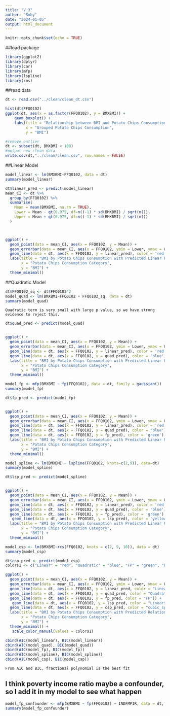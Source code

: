 ```yaml
---
title: "V_3"
author: "Ruby"
date: "2024-01-05"
output: html_document
---
```


```r
knitr::opts_chunk$set(echo = TRUE)
```

##load package
```r
library(ggplot2)
library(dplyr)
library(car)
library(mfp)
library(lspline)
library(rms)
```


##read data
```r
dt <- read.csv("../clean/clean_dt.csv")
```



```r
hist(dt$FFQ0102)
ggplot(dt, aes(x = as.factor(FFQ0102), y = BMXBMI)) +
    geom_boxplot() +
    labs(title = "Relationship between BMI and Potato Chips Consumption",
         x = "Grouped Potato Chips Consumption",
         y = "BMI") 

#remove outlier
dt <- subset(dt, BMXBMI < 100)
#output new clean data
write.csv(dt,"../clean/clean.csv", row.names = FALSE)
```


##Linear Model
```r
model_linear <- lm(BMXBMI~FFQ0102, data = dt)
summary(model_linear)
```

```r
dt$linear_pred <- predict(model_linear)
mean_CI <- dt %>%
  group_by(FFQ0102) %>%
  summarise(
    Mean = mean(BMXBMI, na.rm = TRUE),
    Lower = Mean - qt(0.975, df=n()-1) * sd(BMXBMI) / sqrt(n()),
    Upper = Mean + qt(0.975, df=n()-1) * sd(BMXBMI) / sqrt(n())
  )



ggplot() +
  geom_point(data = mean_CI, aes(x = FFQ0102, y = Mean)) +
  geom_errorbar(data = mean_CI, aes(x = FFQ0102, ymin = Lower, ymax = Upper), width = 0.2) +
  geom_line(data = dt, aes(x = FFQ0102, y = linear_pred), color = 'red') +
  labs(title = "BMI by Potato Chips Consumption with Predicted Linear Relationship",
       x = "Potato Chips Consumption Category",
       y = "BMI") +
  theme_minimal()
```


##Quadratic Model
```r
dt$FFQ0102_sq <- dt$FFQ0102^2
model_quad <- lm(BMXBMI~FFQ0102 + FFQ0102_sq, data = dt)
summary(model_quad)
```

```asis
Quadratic term is very small with large p value, so we have strong evidence to reject this.
```

```r
dt$quad_pred <- predict(model_quad)


ggplot() +
  geom_point(data = mean_CI, aes(x = FFQ0102, y = Mean)) +
  geom_errorbar(data = mean_CI, aes(x = FFQ0102, ymin = Lower, ymax = Upper), width = 0.2) +
  geom_line(data = dt, aes(x = FFQ0102, y = linear_pred), color = 'red') +
  geom_line(data = dt, aes(x = FFQ0102, y = quad_pred), color = 'blue') +
  labs(title = "BMI by Potato Chips Consumption with Predicted Linear Relationship",
       x = "Potato Chips Consumption Category",
       y = "BMI") +
  theme_minimal()
```

```r
model_fp <- mfp(BMXBMI ~ fp(FFQ0102), data = dt, family = gaussian())
summary(model_fp)
```

```r
dt$fp_pred <- predict(model_fp)


ggplot() +
  geom_point(data = mean_CI, aes(x = FFQ0102, y = Mean)) +
  geom_errorbar(data = mean_CI, aes(x = FFQ0102, ymin = Lower, ymax = Upper), width = 0.2) +
  geom_line(data = dt, aes(x = FFQ0102, y = linear_pred), color = 'red') +
  geom_line(data = dt, aes(x = FFQ0102, y = quad_pred), color = 'blue') +
  geom_line(data = dt, aes(x = FFQ0102, y = fp_pred), color = 'green') +
  labs(title = "BMI by Potato Chips Consumption with Predicted Linear Relationship",
       x = "Potato Chips Consumption Category",
       y = "BMI") +
  theme_minimal()
```

```r
model_spline <- lm(BMXBMI ~ lspline(FFQ0102, knots=c(2,9)), data=dt)
summary(model_spline)
```

```r
dt$lsp_pred <- predict(model_spline)


ggplot() +
  geom_point(data = mean_CI, aes(x = FFQ0102, y = Mean)) +
  geom_errorbar(data = mean_CI, aes(x = FFQ0102, ymin = Lower, ymax = Upper), width = 0.2) +
  geom_line(data = dt, aes(x = FFQ0102, y = linear_pred), color = 'red') +
  geom_line(data = dt, aes(x = FFQ0102, y = quad_pred), color = 'blue') +
  geom_line(data = dt, aes(x = FFQ0102, y = fp_pred), color = 'green') +
   geom_line(data = dt, aes(x = FFQ0102, y = lsp_pred), color = 'yellow') +
  labs(title = "BMI by Potato Chips Consumption with Predicted Linear Relationship",
       x = "Potato Chips Consumption Category",
       y = "BMI") +
  theme_minimal()
```

```r
model_csp <- lm(BMXBMI~rcs(FFQ0102, knots = c(2, 9, 10)), data = dt)
summary(model_csp)
```

```r
dt$csp_pred <- predict(model_csp)
colors1 <- c("Linear" = "red", "Quadratic" = "blue", "FP" = "green", "Linearspline" = "yellow", "cubic_spline" = "purple")

ggplot() +
  geom_point(data = mean_CI, aes(x = FFQ0102, y = Mean)) +
  geom_errorbar(data = mean_CI, aes(x = FFQ0102, ymin = Lower, ymax = Upper), width = 0.2) +
  geom_line(data = dt, aes(x = FFQ0102, y = linear_pred, color = "Linear")) +
  geom_line(data = dt, aes(x = FFQ0102, y = quad_pred, color = "Quadratic")) +
  geom_line(data = dt, aes(x = FFQ0102, y = fp_pred, color = "FP")) +
   geom_line(data = dt, aes(x = FFQ0102, y = lsp_pred, color = "Linearspline")) +
  geom_line(data = dt, aes(x = FFQ0102, y = csp_pred, color = "cubic_spline")) +
  labs(title = "BMI by Potato Chips Consumption with Predicted Relationship",
       x = "Potato Chips Consumption Category",
       y = "BMI") +
  theme_minimal() +
   scale_color_manual(values = colors1)
```

```r
cbind(AIC(model_linear), BIC(model_linear))
cbind(AIC(model_quad), BIC(model_quad))
cbind(AIC(model_fp), BIC(model_fp))
cbind(AIC(model_spline), BIC(model_spline))
cbind(AIC(model_csp), BIC(model_csp))

```

```asis
From AIC and BIC, fractional polynomial is the best fit
```

## I think poverty income ratio maybe a confounder, so I add it in my model to see what happen
```r
model_fp_confounder <- mfp(BMXBMI ~ fp(FFQ0102) + INDFMPIR, data = dt, family = gaussian())
summary(model_fp_confounder)
```



